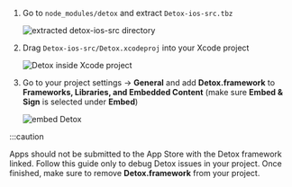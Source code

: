 1. Go to `node_modules/detox` and extract `Detox-ios-src.tbz`

    ![extracted detox-ios-src directory](../../img/xcode/extracted-ios-src.png)

1. Drag `Detox-ios-src/Detox.xcodeproj` into your Xcode project

    ![Detox inside Xcode project](../../img/xcode/drag-src-to-project.png)

1. Go to your project settings → **General** and add **Detox.framework** to **Frameworks, Libraries, and Embedded Content** (make sure **Embed & Sign** is selected under **Embed**)

    ![embed Detox](../../img/xcode/embed-detox-project.png)

:::caution

Apps should not be submitted to the App Store with the Detox framework linked. Follow this guide only to debug Detox issues in your project. Once finished, make sure to remove **Detox.framework** from your project.
